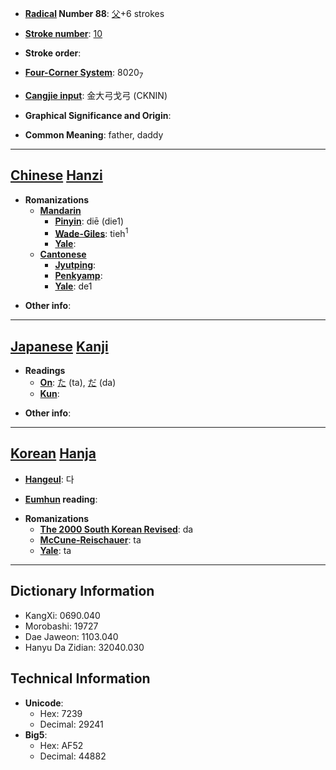 * '''[[Wiktionary:Chinese radical index| Radical]] Number 88''': [[Wiktionary:Chinese radical index 父|父]]+6 strokes

* '''[[Wiktionary:Chinese total strokes index|Stroke number]]''': [[Wiktionary:Chinese total strokes index 10|10]]

* '''Stroke order''': 

* '''[[Wiktionary:Chinese four corner index|Four-Corner System]]''': 8020<sub>7</sub>

* '''[[Wiktionary:Chinese Cangjie index|Cangjie input]]''': 金大弓戈弓 (CKNIN)

* '''Graphical Significance and Origin''': 

* '''Common Meaning''': father, daddy

----

== [[Chinese]] [[Hanzi]] ==

* '''Romanizations'''
** '''[[Mandarin]]'''
*** '''[[Pinyin]]''': diē (die1)
*** '''[[Wade-Giles]]''': tieh<sup>1</sup>
*** '''[[Yale]]''': 
** '''[[Cantonese]]'''
*** '''[[Jyutping]]''':
*** '''[[Penkyamp]]''': 
*** '''[[Yale]]''': de1

* '''Other info''': 

----

== [[Japanese]] [[Kanji]] ==

* '''Readings'''
** '''[[On]]''': [[た]] (ta), [[だ]] (da)
** '''[[Kun]]''': 

* '''Other info''':  

----

== [[Korean]] [[Hanja]] ==

* '''[[Hangeul]]''': 다

* '''[[Eumhun]] reading''': 

* '''Romanizations'''
** '''[[The 2000 South Korean Revised Romanization|The 2000 South Korean Revised]]''': da
** '''[[McCune-Reischauer]]''': ta
** '''[[Yale]]''': ta

----

== Dictionary Information ==

* KangXi: 0690.040
* Morobashi: 19727
* Dae Jaweon: 1103.040
* Hanyu Da Zidian: 32040.030

== Technical Information ==

* '''Unicode''':
** Hex: 7239
** Decimal: 29241
* '''Big5''':
** Hex: AF52
** Decimal: 44882